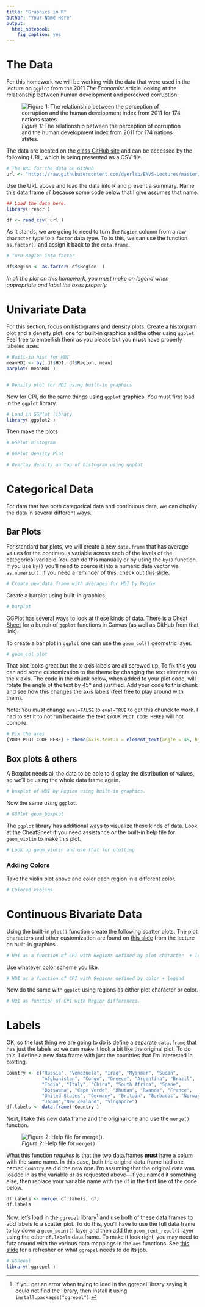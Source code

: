```yaml
---
title: "Graphics in R"
author: "Your Name Here"
output: 
  html_notebook:
    fig_caption: yes
---
```


# The Data

For this homework we will be working with the data that were used in the lecture on `ggplot` from the 2011 *The Economist* article looking at the relationship between human development and perceived corruption.

![*Figure 1:* The relationship between the perception of corruption and the human development index from 2011 for 174 nations states.](https://live.staticflickr.com/65535/50294412713_25bbd52230_c_d.jpg)

The data are located on the [class GitHub site](https://github.com/dyerlab/ENVS-Lectures) and can be accessed by the following URL, which is being presented as a CSV file.

```r
# The URL for the data on GitHub
url <- "https://raw.githubusercontent.com/dyerlab/ENVS-Lectures/master/data/EconomistData.csv"
```

Use the URL above and load the data into R and present a summary.  Name this data frame `df` because some code below that I give assumes that name.

```r
## Load the data here.
library( readr )

df <- read_csv( url )
```

As it stands, we are going to need to turn the `Region` column from a raw `character` type to a `factor` data type.  To to this, we can use the function `as.factor()` and assign it back to the `data.frame`.


```r
# Turn Region into factor

df$Region <- as.factor( df$Region  )
```


*In all the plot on this homework, you must make an legend when appropriate and label the axes properly.*


# Univariate Data

For this section, focus on histograms and density plots.  Create a historgram plot and a density plot, one for built-in graphics and the other using `ggplot`.  Feel free to embellish them as you please but you **must** have properly labeled axes.

```r
# Built-in hist for HDI
meanHDI <- by( df$HDI, df$Region, mean)
barplot( meanHDI )



```

```r
# Density plot for HDI using built-in graphics

```

Now for CPI, do the same things using `ggplot` graphics.  You must first load in the `ggplot` library.

```r
# Load in GGPlot library
library( ggplot2 )
```

Then make the plots

```r
# GGPlot histogram
```

```r
# GGPlot density Plot
```

```r
# Overlay density on top of histogram using ggplot
```


# Categorical Data

For data that has both categorical data and continuous data, we can display the data in several different ways.  

## Bar Plots 

For standard bar plots, we will create a new `data.frame` that has average values for the continuous variable across each of the levels of the categorical variable.  You can do this manually or by using the `by()` function.  If you use `by()` you'll need to coerce it into a numeric data vector via `as.numeric()`.  If you need a reminder of this, check out [this slide](https://dyerlab.github.io/ENVS-Lectures/visualization/basic_visualization/slides.html#51).

```r
# Create new data.frame with averages for HDI by Region
```

Create a barplot using built-in graphics.

```r
# barplot
```

GGPlot has several ways to look at these kinds of data.  There is a [Cheat Sheet](https://github.com/rstudio/cheatsheets/blob/master/data-visualization-2.1.pdf) for a bunch of `ggplot` functions in Canvas (as well as GitHub from that link).  

To create a bar plot in `ggplot` one can use the `geom_col()` geometric layer.  

```r
# geom_col plot
```

That plot looks great but the x-axis labels are all screwed up.  To fix this you can add some customization to the theme by changing the text elements on the x axis.  The code in the chunk below, when added to your plot code, will rotate the angle of the text by 45° and justified.  Add your code to this chunk and see how this changes the axis labels (feel free to play around with them).  

Note: You *must* change `eval=FALSE` to `eval=TRUE` to get this chunck to work.  I had to set it to not run because the text `{YOUR PLOT CODE HERE}` will not compile.

```r
# Fix the axes
{YOUR PLOT CODE HERE} + theme(axis.text.x = element_text(angle = 45, hjust=1))
```

## Box plots & others

A Boxplot needs all the data to be able to display the distribution of values, so we'll be using the whole data frame again.

```r
# boxplot of HDI by Region using built-in graphics.
```

Now the same using `ggplot`.

```r
# GGPlot geom_boxplot
```

The `ggplot` library has additional ways to visualize these kinds of data. Look at the CheatSheet if you need assistance or the built-in help file for `geom_violin` to make this plot.



```r
# Look up geom_violin and use that for plotting
```

### Adding Colors

Take the violin plot above and color each region in a different color.  

```r
# Colored violins
```


# Continuous Bivariate Data

Using the built-in `plot()` function create the following scatter plots. The plot characters and other customization are found on [this slide](https://dyerlab.github.io/ENVS-Lectures/visualization/basic_visualization/slides.html#28) from the lecture on built-in graphics.


```r
# HDI as a function of CPI with Regions defined by plot character  + legend
```

Use whatever color scheme you like.

```r
# HDI as a function of CPI with Regions defined by color + legend
```

Now do the same with `ggplot` using regions as either plot character or color.

```r
# HDI as function of CPI with Region differences.
```



# Labels

OK, so the last thing we are going to do is define a separate `data.frame` that has just the labels so we can make it look a bit like the original plot.  To do this, I define a new data.frame with just the countries that I'm interested in plotting.

```r
Country <- c("Russia", "Venezuela", "Iraq", "Myanmar", "Sudan",
             "Afghanistan", "Congo", "Greece", "Argentina", "Brazil", 
             "India", "Italy", "China", "South Africa", "Spane", 
             "Botswana", "Cape Verde", "Bhutan", "Rwanda", "France", 
             "United States", "Germany", "Britain", "Barbados", "Norway", 
             "Japan","New Zealand", "Singapore")
df.labels <- data.frame( Country )
```

Next, I take this new data.frame and the original one and use the `merge()` function.

![*Figure 2:* Help file for `merge()`.](https://live.staticflickr.com/65535/50348700586_c9ee681494_c_d.jpg)

What this function *requires* is that the two data.frames **must** have a colum with the same name.  In this case, both the original data.frame had one named `Country` as did the new one.  I'm assuming that the original data was loaded in as the variable `df` as requested above—if you named it something else, then replace your variable name with the `df` in the first line of the code below.

```r
df.labels <- merge( df.labels, df)
df.labels
```


Now, let's load in the `ggrepel` library[^1] and use both of these data.frames to add labels to a scatter plot.  To do this, you'll have to use the full data frame to lay down a `geom_point()` layer and then add the `geom_text_repel()` layer using the other `df.labels` data.frame. To make it look right, you may need to futz around with the various data mappings in the `aes` functions.  See [this slide](https://dyerlab.github.io/ENVS-Lectures/visualization/ggplot_graphics/slides.html#62) for a refresher on what `ggrepel` needs to do its job.

```r
# GGRepel 
library( ggrepel )
```








[^1]: If you get an error when trying to load in the ggrepel library saying it could not find the library, then install it using `install.packages("ggrepel")`.


